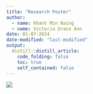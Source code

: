 ```yaml
---
title: "Research Poster"
author:
  - name: Khant Min Naing
  - name: Victoria Grace Ann
date: 01-07-2024 
date-modified: "last-modified"
output:
  distill::distill_article:
    code_folding: false
    toc: true
    self_contained: false
---
```


![](images/GeoFest%20(2)_page-0001.jpg)
